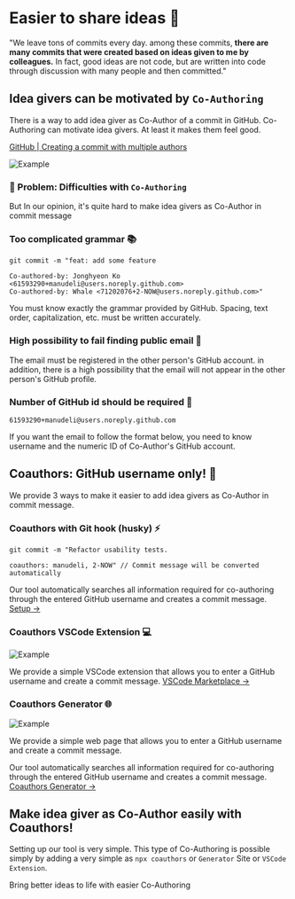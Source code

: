 
# Easier to share ideas 🌴

<div class="py-4 pt-8 text-xl">
    "We leave tons of commits every day. among these commits, <b>there are many commits that were created based on ideas given to me by colleagues.</b> In fact, good ideas are not
    code, but are written into code through discussion with many people and then committed."

</div>

## Idea givers can be motivated by `Co-Authoring`

There is a way to add idea giver as Co-Author of a commit in GitHub. Co-Authoring can motivate idea givers. At least it makes them feel good.

<Callout type='info'>

[GitHub | Creating a commit with multiple authors](https://docs.github.com/en/pull-requests/committing-changes-to-your-project/creating-and-editing-commits/creating-a-commit-with-multiple-authors)

![Example](/img/coauthor-example.png)

</Callout>

### 🥲 Problem: Difficulties with `Co-Authoring`

But In our opinion, it's quite hard to make idea givers as Co-Author in commit message

<Steps>

### Too complicated grammar 📚

```shell /Co-authored-by: Jonghyeon Ko <61593290+manudeli@users.noreply.github.com>/ /Co-authored-by: Whale <71202076+2-NOW@users.noreply.github.com>/
git commit -m "feat: add some feature

Co-authored-by: Jonghyeon Ko <61593290+manudeli@users.noreply.github.com>
Co-authored-by: Whale <71202076+2-NOW@users.noreply.github.com>"
```

You must know exactly the grammar provided by GitHub. Spacing, text order, capitalization, etc. must be written accurately.

### High possibility to fail finding public email 📧

The email must be registered in the other person's GitHub account. in addition, there is a high possibility that the email will not appear in the other person's GitHub profile.

### Number of GitHub id should be required 🤖

```text /61593290/ /manudeli/
61593290+manudeli@users.noreply.github.com
```

If you want the email to follow the format below, you need to know username and the numeric ID of Co-Author's GitHub account.

   </Steps>

## Coauthors: GitHub username only! 🎉

We provide 3 ways to make it easier to add idea givers as Co-Author in commit message.

<Steps>

### Coauthors with Git hook (husky) ⚡

```shell /coauthors: manudeli, 2-NOW/
git commit -m "Refactor usability tests.

coauthors: manudeli, 2-NOW" // Commit message will be converted automatically
```

Our tool automatically searches all information required for co-authoring through the entered GitHub username and creates a commit message. [Setup →](/git-hook)

### Coauthors VSCode Extension 💻

![Example](/img/vscode-example.gif)

We provide a simple VSCode extension that allows you to enter a GitHub username and create a commit message. [VSCode Marketplace →](https://marketplace.visualstudio.com/items?itemName=coauthors.coauthors-vscode)

### Coauthors Generator 🌐

![Example](/img/generator-example.gif)

We provide a simple web page that allows you to enter a GitHub username and create a commit message.

Our tool automatically searches all information required for co-authoring through the entered GitHub username and creates a commit message. [Coauthors Generator →](/generator)

</Steps>

## Make idea giver as Co-Author easily with Coauthors!

Setting up our tool is very simple. This type of Co-Authoring is possible simply by adding a very simple as `npx coauthors` or `Generator` Site or `VSCode Extension`.

Bring better ideas to life with easier Co-Authoring
